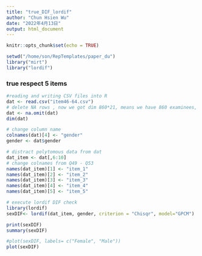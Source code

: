 ```yaml
---
title: "true_DIF_lordif"
author: "Chun Hsien Wu"
date: "2022年4月13日"
output: html_document
---
```


```r
knitr::opts_chunk$set(echo = TRUE)
```
```r
setwd("/home/son/RepTemplates/paper_du")
library("mirt")
library("lordif")
```
### true respect 5 items
```r
#reading and writing CSV files into R
dat <- read.csv("item46-64.csv")
# delete NA rows , now we got dim 860*21, means we have 860 examinees, 
dat <- na.omit(dat)
dim(dat)
```
```r
# change column name
colnames(dat)[4] <- "gender"
gender <- dat$gender
```

```r
# distract polytomous data from dat
dat_item <- dat[,6:10]
# change colnames from Q49 - Q53
names(dat_item)[1] <- "item_1"
names(dat_item)[2] <- "item_2"
names(dat_item)[3] <- "item_3"
names(dat_item)[4] <- "item_4"
names(dat_item)[5] <- "item_5"
```

```r
# execute lordif DIF check
library(lordif)
sexDIF<- lordif(dat_item, gender, criterion = "Chisqr", model="GPCM")
```
```r
print(sexDIF)
summary(sexDIF)
```
```r
#plot(sexDIF, labels= c("Female", "Male"))
plot(sexDIF)
```


